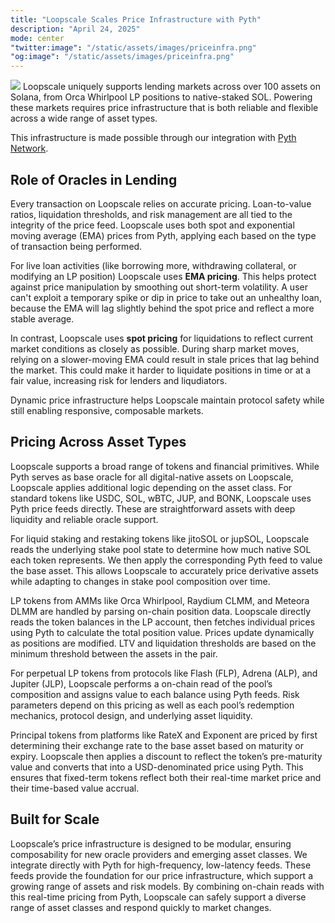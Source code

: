 ```yaml
---
title: "Loopscale Scales Price Infrastructure with Pyth"
description: "April 24, 2025"
mode: center
"twitter:image": "/static/assets/images/priceinfra.png"
"og:image": "/static/assets/images/priceinfra.png"
---
```


![](/static/assets/images/priceinfra.png)
Loopscale uniquely supports lending markets across over 100 assets on Solana, from Orca Whirlpool LP positions to native-staked SOL. Powering these markets requires price infrastructure that is both reliable and flexible across a wide range of asset types.

This infrastructure is made possible through our integration with [Pyth Network](https://pyth.network).

## Role of Oracles in Lending

Every transaction on Loopscale relies on accurate pricing. Loan-to-value ratios, liquidation thresholds, and risk management are all tied to the integrity of the price feed. Loopscale uses both spot and exponential moving average (EMA) prices from Pyth, applying each based on the type of transaction being performed.

For live loan activities (like borrowing more, withdrawing collateral, or modifying an LP position) Loopscale uses **EMA pricing**. This helps protect against price manipulation by smoothing out short-term volatility. A user can't exploit a temporary spike or dip in price to take out an unhealthy loan, because the EMA will lag slightly behind the spot price and reflect a more stable average.

In contrast, Loopscale uses **spot pricing** for liquidations to reflect current market conditions as closely as possible. During sharp market moves, relying on a slower-moving EMA could result in stale prices that lag behind the market. This could make it harder to liquidate positions in time or at a fair value, increasing risk for lenders and liqudiators.

Dynamic price infrastructure helps Loopscale maintain protocol safety while still enabling responsive, composable markets.

## Pricing Across Asset Types

Loopscale supports a broad range of tokens and financial primitives. While Pyth serves as base oracle for all digital-native assets on Loopscale, Loopscale applies additional logic depending on the asset class. For standard tokens like USDC, SOL, wBTC, JUP, and BONK, Loopscale uses Pyth price feeds directly. These are straightforward assets with deep liquidity and reliable oracle support.

For liquid staking and restaking tokens like jitoSOL or jupSOL, Loopscale reads the underlying stake pool state to determine how much native SOL each token represents. We then apply the corresponding Pyth feed to value the base asset. This allows Loopscale to accurately price derivative assets while adapting to changes in stake pool composition over time.

LP tokens from AMMs like Orca Whirlpool, Raydium CLMM, and Meteora DLMM are handled by parsing on-chain position data. Loopscale directly reads the token balances in the LP account, then fetches individual prices using Pyth to calculate the total position value. Prices update dynamically as positions are modified. LTV and liquidation thresholds are based on the minimum threshold between the assets in the pair.

For perpetual LP tokens from protocols like Flash (FLP), Adrena (ALP), and Jupiter (JLP), Loopscale performs a on-chain read of the pool’s composition and assigns value to each balance using Pyth feeds. Risk parameters depend on this pricing as well as each pool’s redemption mechanics, protocol design, and underlying asset liquidity.

Principal tokens from platforms like RateX and Exponent are priced by first determining their exchange rate to the base asset based on maturity or expiry. Loopscale then applies a discount to reflect the token’s pre-maturity value and converts that into a USD-denominated price using Pyth. This ensures that fixed-term tokens reflect both their real-time market price and their time-based value accrual.

## Built for Scale

Loopscale’s price infrastructure is designed to be modular, ensuring composability for new oracle providers and emerging asset classes. We integrate directly with Pyth for high-frequency, low-latency feeds. These feeds provide the foundation for our price infrastructure, which support a growing range of assets and risk models. By combining on-chain reads with this real-time pricing from Pyth, Loopscale can safely support a diverse range of asset classes and respond quickly to market changes.
